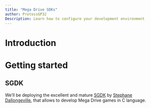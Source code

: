 ```yaml
---
title: "Mega Drive SDKs"
author: ProtossGP32
Description: Learn how to configure your development environment
---
```

# Introduction

# Getting started
## SGDK
We'll be deploying the excellent and mature [SGDK](https://github.com/Stephane-D/SGDK) by [Stephane Dallongeville](https://github.com/Stephane-D), that allows to develop Mega Drive games in C language.


